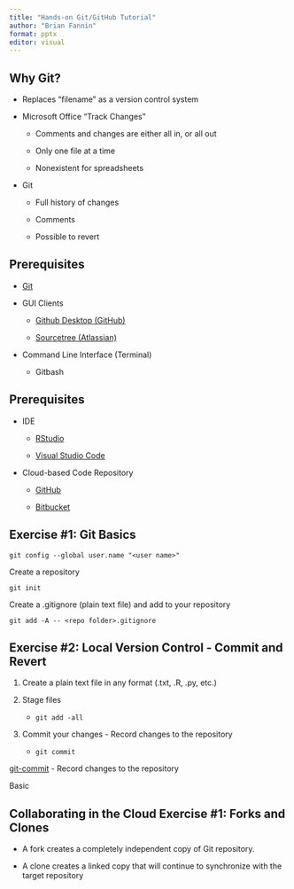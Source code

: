 ```yaml
---
title: "Hands-on Git/GitHub Tutorial"
author: "Brian Fannin"
format: pptx
editor: visual
---
```


## Why Git?

-   Replaces "filename" as a version control system

-   Microsoft Office "Track Changes"

    -   Comments and changes are either all in, or all out

    -   Only one file at a time

    -   Nonexistent for spreadsheets

-   Git

    -   Full history of changes

    -   Comments

    -   Possible to revert

## Prerequisites

-   [Git](https://git-scm.com/)

-   GUI Clients

    -   [Github Desktop (GitHub)](https://desktop.github.com/)

    -   [Sourcetree (Atlassian)](https://www.sourcetreeapp.com/)

-   Command Line Interface (Terminal)

    -   Gitbash

## Prerequisites

-   IDE

    -   [RStudio](https://posit.co/products/open-source/rstudio/)

    -   [Visual Studio Code](https://code.visualstudio.com/)

-   Cloud-based Code Repository

    -   [GitHub](https://github.com/)

    -   [Bitbucket](https://bitbucket.org/)

## Exercise #1: Git Basics

`git config --global user.name "<user name>"`

Create a repository

`git init`

Create a .gitignore (plain text file) and add to your repository

`git add -A -- <repo folder>.gitignore`

## Exercise #2: Local Version Control - Commit and Revert

1.  Create a plain text file in any format (.txt, .R, .py, etc.)

2.  Stage files

    -   `git add -all`

3.  Commit your changes - Record changes to the repository

    -   `git commit`

[git-commit](https://git-scm.com/docs/git-commit) - Record changes to the repository

Basic

## Collaborating in the Cloud Exercise #1: Forks and Clones

-   A fork creates a completely independent copy of Git repository.

-   A clone creates a linked copy that will continue to synchronize with the target repository
